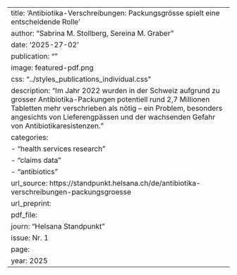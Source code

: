 ---
title: 'Antibiotika-Verschreibungen: Packungsgrösse spielt eine entscheidende Rolle'
author: "Sabrina M. Stollberg, Sereina M. Graber"
date: '2025-27-02'
publication: ""
image: featured-pdf.png
css: "../styles_publications_individual.css"
description: "Im Jahr 2022 wurden in der Schweiz aufgrund zu grosser Antibiotika-Packungen potentiell rund 2,7 Millionen Tabletten mehr verschrieben als nötig – ein Problem, besonders angesichts von Lieferengpässen und der wachsenden Gefahr von Antibiotikaresistenzen."
categories:
  - "health services research"
  - "claims data"
  - "antibiotics"
url_source: https://standpunkt.helsana.ch/de/antibiotika-verschreibungen-packungsgroesse
url_preprint:
pdf_file: 
journ: "Helsana Standpunkt"
issue: Nr. 1
page: 
year: 2025
---